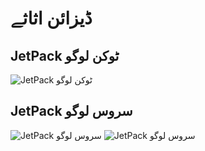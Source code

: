 # ڈیزائن اثاثے

## JetPack ٹوکن لوگو

![JetPack ٹوکن لوگو](/images/jetpack.svg)

## JetPack سروس لوگو

![JetPack سروس لوگو](/images/jetpack_image.png)
![JetPack سروس لوگو](/images/jetpack_logo_full.svg)
